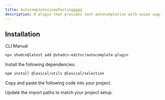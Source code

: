 ```yaml
---
title: AutocompleteiyaaaTestinggggg
description: A plugin that provides text autocompletion with swipe support and shared context.
---
```


<ComponentPreview
  name="test-component-demo"
  className="[&_.preview>[data-orientation=vertical]]:sm:max-w-[70%]"
  description="A plugin that provides text autocompletion with swipe support and shared context."
/>

## Installation

<Tabs defaultValue="cli">

<TabsList>
  <TabsTrigger value="cli">CLI</TabsTrigger>
  <TabsTrigger value="manual">Manual</TabsTrigger>
</TabsList>

<TabsContent value="cli">

```bash
npx shadcn@latest add @shadcn-editor/autocomplete-plugin
```

</TabsContent>

<TabsContent value="manual">

<Steps>

<Step>Install the following dependencies:</Step>

```bash
npm install @lexical/utils @lexical/selection
```

<Step>Copy and paste the following code into your project.</Step>

<ComponentSource name="autocomplete-plugin" />

<Step>Update the import paths to match your project setup.</Step>

</Steps>

</TabsContent>

</Tabs>
